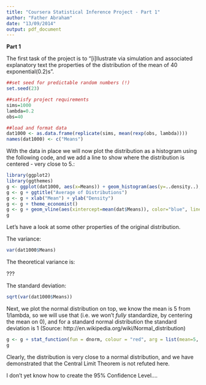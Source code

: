 ```yaml
---
title: "Coursera Statistical Inference Project - Part 1"
author: "Father Abraham"
date: "13/09/2014"
output: pdf_document
---
```


**Part 1**

The first task of the project is to "[i]llustrate via simulation and associated explanatory text the properties of the distribution of the mean of 40 exponential(0.2)s".

```r
##set seed for predictable random numbers (!)
set.seed(23)

##satisfy project requirements
sims=1000
lambda=0.2
obs=40

##load and format data
dat1000 <- as.data.frame(replicate(sims, mean(rexp(obs, lambda))))
names(dat1000) <- c("Means")
```

With the data in place we will now plot the distribution as a histogram using the following code, and we add a line to show where the distribution is centered - very close to 5.:

```r
library(ggplot2)
library(ggthemes)
g <- ggplot(dat1000, aes(x=Means)) + geom_histogram(aes(y=..density..), binwidth=.25,  colour="black", fill="white")
g <- g + ggtitle("Average of Distributions")
g <- g + xlab("Mean") + ylab("Density")
g <- g + theme_economist()
g <- g + geom_vline(aes(xintercept=mean(dat$Means)), color="blue", linetype="dashed", size=1)
g
```

Let's have a look at some other properties of the original distribution.  

The variance:

```r
var(dat1000$Means)
```

The theoretical variance is:

???

The standard deviation:

```r
sqrt(var(dat1000$Means))
```


Next, we plot the normal distribution on top, we know the mean is 5 from 1/lambda, so we will use that (i.e. we won't *fully* standardize, by centering the mean on 0), and for a standard normal distribution the standard deviation is 1 (Source: http://en.wikipedia.org/wiki/Normal_distribution) 

```r
g <- g + stat_function(fun = dnorm, colour = "red", arg = list(mean=5, sd =1))
g
```


Clearly, the distribution is very close to a normal distribution, and we have demonstrated that the Central Limit Theorem is not refuted here.

I don't yet know how to create the 95% Confidence Level....

